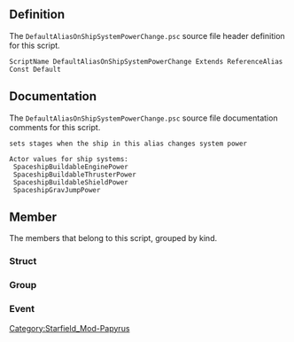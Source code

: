 {{Script_Object_Summary
| title = DefaultAliasOnShipSystemPowerChange
| name = [[SFM:Script-DefaultAliasOnShipSystemPowerChange|DefaultAliasOnShipSystemPowerChange]]
| extends = [[SFM:Script-ReferenceAlias|ReferenceAlias]] → [[SFM:Script-Alias|Alias]] → [[SFM:Script-ScriptObject|ScriptObject]]
| flags = Const, Default
}}


== Definition ==
The <code>DefaultAliasOnShipSystemPowerChange.psc</code> source file header definition for this script.

<source lang="papyrus">
ScriptName DefaultAliasOnShipSystemPowerChange Extends ReferenceAlias Const Default
</source>


== Documentation ==
The <code>DefaultAliasOnShipSystemPowerChange.psc</code> source file documentation comments for this script.

<source>
sets stages when the ship in this alias changes system power

Actor values for ship systems:
 SpaceshipBuildableEnginePower
 SpaceshipBuildableThrusterPower
 SpaceshipBuildableShieldPower
 SpaceshipGravJumpPower
</source>


== Member ==
The members that belong to this script, grouped by kind.

=== Struct ===
{{Script_Object_Member_Summary
| title = SystemPowerChangeStage
| script = [[SFM:Script-DefaultAliasOnShipSystemPowerChange|DefaultAliasOnShipSystemPowerChange]]
| name = [[SFM:Script-DefaultAliasOnShipSystemPowerChange/SystemPowerChangeStage|SystemPowerChangeStage]]
| kind = Struct
}}

=== Group ===
{{Script_Object_Member_Summary
| title = SystemPowerChange_Properties
| script = [[SFM:Script-DefaultAliasOnShipSystemPowerChange|DefaultAliasOnShipSystemPowerChange]]
| name = [[SFM:Script-DefaultAliasOnShipSystemPowerChange/SystemPowerChange_Properties|SystemPowerChange_Properties]]
| kind = Group
}}

{{Script_Object_Member_Summary
| title = Optional_Properties
| script = [[SFM:Script-DefaultAliasOnShipSystemPowerChange|DefaultAliasOnShipSystemPowerChange]]
| name = [[SFM:Script-DefaultAliasOnShipSystemPowerChange/Optional_Properties|Optional_Properties]]
| kind = Group
}}

{{Script_Object_Member_Summary
| title = Debug_Properties
| script = [[SFM:Script-DefaultAliasOnShipSystemPowerChange|DefaultAliasOnShipSystemPowerChange]]
| name = [[SFM:Script-DefaultAliasOnShipSystemPowerChange/Debug_Properties|Debug_Properties]]
| kind = Group
}}

=== Event ===
{{Script_Object_Member_Summary
| title = OnShipSystemPowerChange
| script = [[SFM:Script-DefaultAliasOnShipSystemPowerChange|DefaultAliasOnShipSystemPowerChange]]
| name = [[SFM:Script-DefaultAliasOnShipSystemPowerChange/OnShipSystemPowerChange|OnShipSystemPowerChange]]
| kind = Event
| parameters = ActorValue akSystem, bool abAddPower, bool abDamageRelated
}}


[[Category:Starfield_Mod-Papyrus]]
